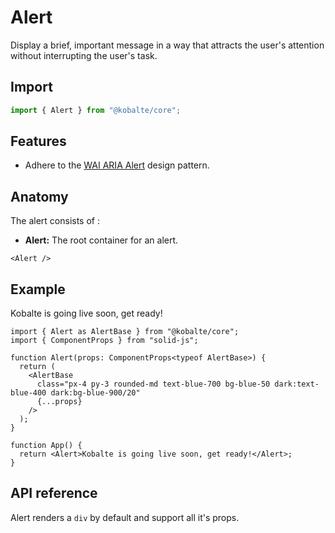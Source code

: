 

# Alert

Display a brief, important message in a way that attracts the user's attention without interrupting the user's task.

## Import

```ts
import { Alert } from "@kobalte/core";
```

## Features

- Adhere to the [WAI ARIA Alert](https://www.w3.org/WAI/ARIA/apg/patterns/alert/) design pattern.

## Anatomy

The alert consists of :

- **Alert:** The root container for an alert.

```tsx
<Alert />
```

## Example

<Preview>
  <Alert class="px-4 py-3 rounded-md text-blue-700 bg-blue-50 dark:text-blue-400 dark:bg-blue-900/20">
    Kobalte is going live soon, get ready!
  </Alert>
</Preview>

```tsx
import { Alert as AlertBase } from "@kobalte/core";
import { ComponentProps } from "solid-js";

function Alert(props: ComponentProps<typeof AlertBase>) {
  return (
    <AlertBase
      class="px-4 py-3 rounded-md text-blue-700 bg-blue-50 dark:text-blue-400 dark:bg-blue-900/20"
      {...props}
    />
  );
}

function App() {
  return <Alert>Kobalte is going live soon, get ready!</Alert>;
}
```

## API reference

Alert renders a `div` by default and support all it's props.
